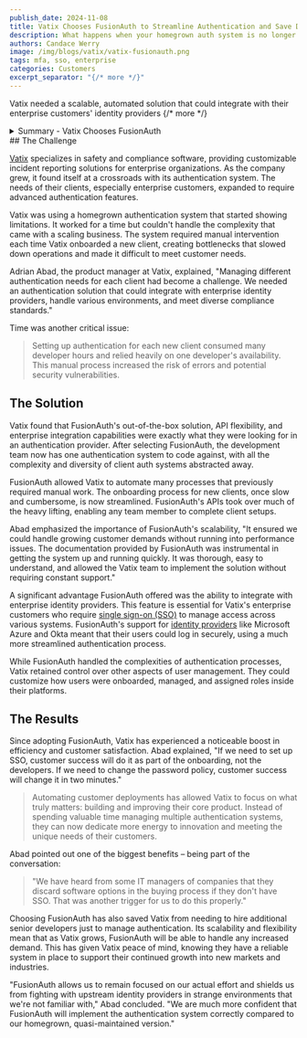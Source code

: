 ```yaml
---
publish_date: 2024-11-08
title: Vatix Chooses FusionAuth to Streamline Authentication and Save Developer Resources
description: What happens when your homegrown auth system is no longer sustainable?
authors: Candace Werry
image: /img/blogs/vatix/vatix-fusionauth.png
tags: mfa, sso, enterprise
categories: Customers
excerpt_separator: "{/* more */}"
---
```


Vatix needed a scalable, automated solution that could integrate with their enterprise customers' identity providers 
{/* more */}

<details>
    <summary>Summary -  Vatix Chooses FusionAuth</summary>
### Key Takeaways

- **Streamlined enterprise authentication**: FusionAuth eliminates manual client onboarding processes, enabling customer success teams to configure SSO integrations in minutes instead of requiring developer intervention for each enterprise deployment.
- **Reduced development overhead**: Single authentication system architecture allows developers to focus on core product innovation rather than maintaining multiple authentication implementations across diverse client environments.
- **Enterprise integration advantage**: Native support for Microsoft Azure, Okta, and other identity providers ensures compliance software can meet IT requirements that often disqualify solutions without proper SSO capabilities.
- **Scalable client management**: Automated deployment processes and flexible API architecture enable growing SaaS companies to onboard enterprise clients without proportional increases in technical support overhead.
- **Security and compliance confidence**: Single-tenant architecture and established enterprise integrations provide the reliability and security posture required for safety-critical compliance software environments.
- **Cost-effective scaling**: Eliminates the need to hire additional senior developers specifically for authentication management, allowing resources to focus on business-critical product development.
***

### Definitions

- **Enterprise Identity Provider Integration**: The ability for software platforms to connect seamlessly with corporate identity systems like Microsoft Azure Active Directory, Okta, or Ping Identity, enabling employees to use their existing corporate credentials for third-party applications.
- **Single Sign-On (SSO) for Compliance Software**: Authentication approach that allows users to access safety and incident reporting platforms using their existing corporate credentials, reducing password fatigue while maintaining audit trails required for regulatory compliance.
- **Automated Client Onboarding**: Streamlined process where customer success teams can configure authentication settings, password policies, and identity provider connections without requiring developer intervention or custom coding for each enterprise client.
- **Authentication Abstraction Layer**: Architecture pattern where a unified authentication system handles diverse client requirements and identity provider complexities, presenting developers with a single, consistent API regardless of underlying enterprise authentication systems.
- **Multi-Tenant Authentication Architecture**: System design that securely isolates authentication configurations and user data across multiple enterprise clients while providing centralized management capabilities for SaaS providers.
***

### Frequently Asked Questions

**Q: How does FusionAuth integrate with existing enterprise identity providers for compliance software?**

A: FusionAuth provides native integrations with major enterprise identity providers including Microsoft Azure Active Directory, Okta, and Ping Identity. This enables compliance software like Vatix to offer seamless SSO experiences where enterprise users authenticate using their existing corporate credentials. The integration handles SAML, OIDC, and OAuth2 protocols automatically, ensuring that audit trails and security policies are maintained according to enterprise requirements.

**Q: Can FusionAuth automate the client onboarding process for SaaS companies with enterprise customers?**

A: Yes, FusionAuth's API-first architecture enables complete automation of client onboarding processes. Customer success teams can configure authentication settings, password policies, and identity provider connections through FusionAuth's admin interface without requiring developer involvement. This transforms what was previously a developer-intensive manual process into a streamlined workflow that can be completed in minutes rather than hours or days.

**Q: How does FusionAuth's single-tenant architecture enhance security for compliance applications?**

A: FusionAuth's single-tenant architecture ensures that each client's authentication data and configurations are completely isolated from other tenants. This is particularly important for compliance software handling sensitive incident reports and safety data. Unlike multi-tenant solutions where clients share infrastructure, FusionAuth's approach provides the security isolation that enterprise IT departments require, making it easier to pass security audits and meet regulatory requirements.

**Q: Does FusionAuth support the compliance standards required by enterprise safety software?**

A: FusionAuth is designed to support various compliance frameworks including SOC2, GDPR, and industry-specific regulations. The platform provides detailed audit logs, secure credential handling, and configurable password policies that meet enterprise compliance requirements. For safety and compliance software like Vatix, this means authentication processes support the same rigorous standards applied to the core compliance workflows.

**Q: How does FusionAuth help growing SaaS companies avoid hiring additional developers for authentication management?**

A: FusionAuth's comprehensive authentication platform eliminates the need for custom authentication development and maintenance. Instead of requiring dedicated developers to manage multiple authentication systems across diverse enterprise clients, teams can rely on FusionAuth's proven infrastructure and APIs. This allows technical resources to focus on core product development while customer success teams handle authentication configurations, significantly reducing the total cost of ownership for authentication systems.
***
</details>
## The Challenge

[Vatix](https://vatix.com/) specializes in safety and compliance software, providing customizable incident reporting solutions for enterprise organizations. As the company grew, it found itself at a crossroads with its authentication system. The needs of their clients, especially enterprise customers, expanded to require advanced authentication features.

Vatix was using a homegrown authentication system that started showing limitations. It worked for a time but couldn't handle the complexity that came with a scaling business. The system required manual intervention each time Vatix onboarded a new client, creating bottlenecks that slowed down operations and made it difficult to meet customer needs.

Adrian Abad, the product manager at Vatix, explained, "Managing different authentication needs for each client had become a challenge. We needed an authentication solution that could integrate with enterprise identity providers, handle various environments, and meet diverse compliance standards."

Time was another critical issue:

>Setting up authentication for each new client consumed many developer hours and relied heavily on one developer's availability. This manual process increased the risk of errors and potential security vulnerabilities.

## The Solution

Vatix found that FusionAuth's out-of-the-box solution, API flexibility, and enterprise integration capabilities were exactly what they were looking for in an authentication provider. After selecting FusionAuth, the development team now has one authentication system to code against, with all the complexity and diversity of client auth systems abstracted away.

FusionAuth allowed Vatix to automate many processes that previously required manual work. The onboarding process for new clients, once slow and cumbersome, is now streamlined. FusionAuth's APIs took over much of the heavy lifting, enabling any team member to complete client setups.

Abad emphasized the importance of FusionAuth's scalability, "It ensured we could handle growing customer demands without running into performance issues. The documentation provided by FusionAuth was instrumental in getting the system up and running quickly. It was thorough, easy to understand, and allowed the Vatix team to implement the solution without requiring constant support."

A significant advantage FusionAuth offered was the ability to integrate with enterprise identity providers. This feature is essential for Vatix's enterprise customers who require [single sign-on (SSO)](/articles/authentication/how-sso-works) to manage access across various systems. FusionAuth's support for [identity providers](/docs/lifecycle/authenticate-users/identity-providers/) like Microsoft Azure and Okta meant that their users could log in securely, using a much more streamlined authentication process.

While FusionAuth handled the complexities of authentication processes, Vatix retained control over other aspects of user management. They could customize how users were onboarded, managed, and assigned roles inside their platforms.

## The Results

Since adopting FusionAuth, Vatix has experienced a noticeable boost in efficiency and customer satisfaction. Abad explained, "If we need to set up SSO, customer success will do it as part of the onboarding, not the developers. If we need to change the password policy, customer success will change it in two minutes."

>Automating customer deployments has allowed Vatix to focus on what truly matters: building and improving their core product. Instead of spending valuable time managing multiple authentication systems, they can now dedicate more energy to innovation and meeting the unique needs of their customers.

Abad pointed out one of the biggest benefits – being part of the conversation:

>"We have heard from some IT managers of companies that they discard software options in the buying process if they don't have SSO. That was another trigger for us to do this properly."

Choosing FusionAuth has also saved Vatix from needing to hire additional senior developers just to manage authentication. Its scalability and flexibility mean that as Vatix grows, FusionAuth will be able to handle any increased demand. This has given Vatix peace of mind, knowing they have a reliable system in place to support their continued growth into new markets and industries.

"FusionAuth allows us to remain focused on our actual effort and shields us from fighting with upstream identity providers in strange environments that we're not familiar with," Abad concluded. "We are much more confident that FusionAuth will implement the authentication system correctly compared to our homegrown, quasi-maintained version."
